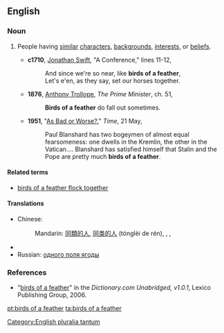 ==English==

===Noun===
{{en-plural-noun|[[birds]] [[of]] [[a]] [[feather]]}}

# {{idiom}} People having [[similar]] [[character]]s, [[background]]s, [[interest]]s, or [[belief]]s.
#* '''c1710''', [[w:Jonathan_Swift|Jonathan Swift]], "A Conference," lines 11-12,
#*: And since we're so near, like '''birds of a feather''',
#*: Let's e'en, as they say, set our horses together.
#* '''1876''',  [[w:Anthony_Trollope|Anthony Trollope]], ''The Prime Minister'', ch. 51,
#*: '''Birds of a feather''' do fall out sometimes.
#* '''1951''', "[http://www.time.com/time/magazine/article/0,9171,859236,00.html As Bad or Worse?]," ''Time'', 21 May,
#*: Paul Blanshard has two bogeymen of almost equal fearsomeness: one dwells in the Kremlin, the other in the Vatican.... Blanshard has satisfied himself that Stalin and the Pope are pretty much '''birds of a feather'''.

====Related terms====
* [[birds of a feather flock together]]

====Translations====
{{trans-top|people having similar characters}}
* Chinese:
*: Mandarin: {{i|people of the same kind}} [[同類]][[的]][[人]], [[同类]][[的]][[人]] (tónglèi de rén), {{i|"one hill's badgers"; derogatory}} {{t|zh|一丘之貉|tr=yīqiūzhīhé|sc=Hani}}, {{i|"goods of the same road"; colloquial}} {{t|zh|一路貨|sc=Hani}}, {{t|zh|一路货|tr=yīlùhuò|sc=Hani}}
{{trans-mid}}
* {{trreq|Finnish}}
* Russian: {{i|"berries from the same field"}} [[одного поля ягоды]]
{{trans-bottom}}

===References===
* "[http://dictionary.reference.com/search?r=2&q=birds%20of%20a%20feather birds of a feather]" in the ''Dictionary.com Unabridged, v1.0.1'', Lexico Publishing Group, 2006.

[[Category:English pluralia tantum]]

[[pt:birds of a feather]]
[[ta:birds of a feather]]